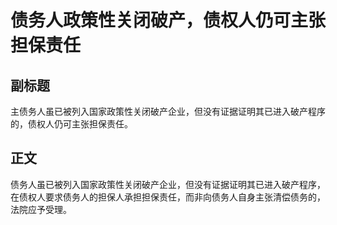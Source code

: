 # 债务人政策性关闭破产，债权人仍可主张担保责任
## 副标题
主债务人虽已被列入国家政策性关闭破产企业，但没有证据证明其已进入破产程序的，债权人仍可主张担保责任。
## 正文
债务人虽已被列入国家政策性关闭破产企业，但没有证据证明其已进入破产程序，在债权人要求债务人的担保人承担担保责任，而非向债务人自身主张清偿债务的，法院应予受理。